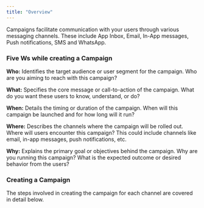 ```yaml
---
title: "Overview"
---
```


Campaigns facilitate communication with your users through various messaging channels. These include App Inbox, Email, In-App messages, Push notifications, SMS and WhatsApp.

### Five Ws while creating a Campaign

**Who:** Identifies the target audience or user segment for the campaign. Who are you aiming to reach with this campaign?

**What:** Specifies the core message or call-to-action of the campaign. What do you want these users to know, understand, or do?

**When:** Details the timing or duration of the campaign. When will this campaign be launched and for how long will it run?

**Where:** Describes the channels where the campaign will be rolled out. Where will users encounter this campaign? This could include channels like email, in-app messages, push notifications, etc.

**Why:** Explains the primary goal or objectives behind the campaign. Why are you running this campaign? What is the expected outcome or desired behavior from the users?

### Creating a Campaign

The steps involved in creating the campaign for each channel are covered in detail below.

<CardGroup>
  <Card
    title="App Inbox"
    icon="mobile"
    href="/engagement/inbox/inbox-campaign-create"
  ></Card>
  <Card
    title="Email"
    icon="envelope"
    href="/engagement/email/email-campaign-create"
  ></Card>
  <Card
    title="In-App"
    icon="message-sms"
    href="/engagement/inapp/inapp-campaign-create"
  ></Card>
  <Card
    title="Push"
    icon="mobile"
    href="/engagement/mobile-push/push-campaign-create"
  ></Card>
  <Card
    title="SMS"
    icon="message-sms"
    href="/engagement/sms/sms-campaign-create"
  ></Card>
    <Card
    title="Whatsapp"
    icon="mobile"
    href="/engagement/whatsapp/whatsapp-campaign-create"
  ></Card>
</CardGroup>